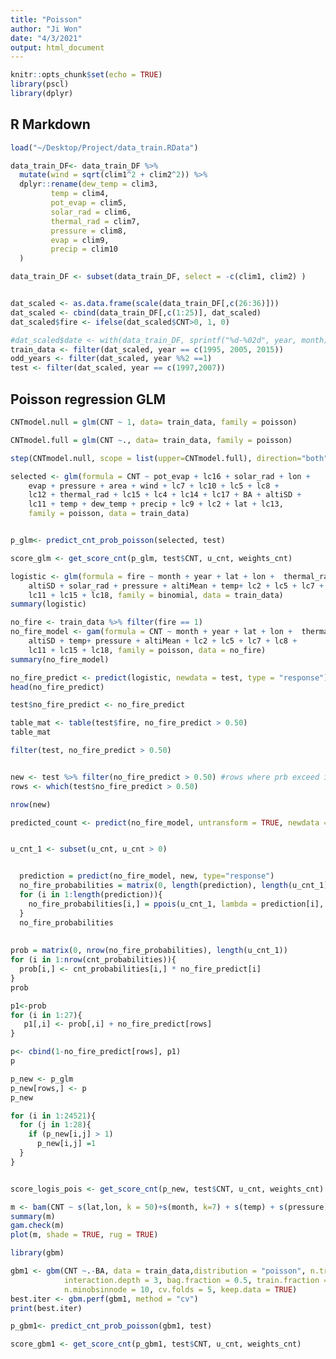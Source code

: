```yaml
---
title: "Poisson"
author: "Ji Won"
date: "4/3/2021"
output: html_document
---
```


```r
knitr::opts_chunk$set(echo = TRUE)
library(pscl)
library(dplyr)
```

## R Markdown


```r
load("~/Desktop/Project/data_train.RData")

data_train_DF<- data_train_DF %>%
  mutate(wind = sqrt(clim1^2 + clim2^2)) %>%
  dplyr::rename(dew_temp = clim3,
         temp = clim4,
         pot_evap = clim5,
         solar_rad = clim6,
         thermal_rad = clim7,
         pressure = clim8,
         evap = clim9,
         precip = clim10
  )

data_train_DF <- subset(data_train_DF, select = -c(clim1, clim2) )


dat_scaled <- as.data.frame(scale(data_train_DF[,c(26:36)]))
dat_scaled <- cbind(data_train_DF[,c(1:25)], dat_scaled)
dat_scaled$fire <- ifelse(dat_scaled$CNT>0, 1, 0)

#dat_scaled$date <- with(data_train_DF, sprintf("%d-%02d", year, month))
train_data <- filter(dat_scaled, year == c(1995, 2005, 2015))
odd_years <- filter(dat_scaled, year %%2 ==1)
test <- filter(dat_scaled, year == c(1997,2007))
```

## Poisson regression GLM 


```r
CNTmodel.null = glm(CNT ~ 1, data= train_data, family = poisson)

CNTmodel.full = glm(CNT ~., data= train_data, family = poisson)

step(CNTmodel.null, scope = list(upper=CNTmodel.full), direction="both", test="Chisq",  data=train_data)

```


```r
selected <- glm(formula = CNT ~ pot_evap + lc16 + solar_rad + lon + 
    evap + pressure + area + wind + lc7 + lc10 + lc5 + lc8 + 
    lc12 + thermal_rad + lc15 + lc4 + lc14 + lc17 + BA + altiSD + 
    lc11 + temp + dew_temp + precip + lc9 + lc2 + lat + lc13, 
    family = poisson, data = train_data)


p_glm<- predict_cnt_prob_poisson(selected, test)

score_glm <- get_score_cnt(p_glm, test$CNT, u_cnt, weights_cnt)
```

```r
logistic <- glm(formula = fire ~ month + year + lat + lon +  thermal_rad + 
    altiSD + solar_rad + pressure + altiMean + temp+ lc2 + lc5 + lc7 + lc8 + 
    lc11 + lc15 + lc18, family = binomial, data = train_data)
summary(logistic)

```


```r
no_fire <- train_data %>% filter(fire == 1)
no_fire_model <- gam(formula = CNT ~ month + year + lat + lon +  thermal_rad + 
    altiSD + temp+ pressure + altiMean + lc2 + lc5 + lc7 + lc8 + 
    lc11 + lc15 + lc18, family = poisson, data = no_fire)
summary(no_fire_model)

```

```r
no_fire_predict <- predict(logistic, newdata = test, type = "response") #predicting prb that BA > threshold
head(no_fire_predict)

test$no_fire_predict <- no_fire_predict

table_mat <- table(test$fire, no_fire_predict > 0.50)
table_mat

filter(test, no_fire_predict > 0.50)



```

```r

new <- test %>% filter(no_fire_predict > 0.50) #rows where prb exceed in threshold > 0.5
rows <- which(test$no_fire_predict > 0.50)

nrow(new) 

predicted_count <- predict(no_fire_model, untransform = TRUE, newdata = new) #predict with gpd the selected rows


u_cnt_1 <- subset(u_cnt, u_cnt > 0)


  prediction = predict(no_fire_model, new, type="response")
  no_fire_probabilities = matrix(0, length(prediction), length(u_cnt_1))
  for (i in 1:length(prediction)){
    no_fire_probabilities[i,] = ppois(u_cnt_1, lambda = prediction[i], log = FALSE)
  }
  no_fire_probabilities
  
  
prob = matrix(0, nrow(no_fire_probabilities), length(u_cnt_1))
for (i in 1:nrow(cnt_probabilities)){
  prob[i,] <- cnt_probabilities[i,] * no_fire_predict[i]
}
prob

p1<-prob
for (i in 1:27){
   p1[,i] <- prob[,i] + no_fire_predict[rows]
}

p<- cbind(1-no_fire_predict[rows], p1)
p
```


```r
p_new <- p_glm
p_new[rows,] <- p
p_new

for (i in 1:24521){
  for (j in 1:28){
    if (p_new[i,j] > 1)
      p_new[i,j] =1
  }
}


score_logis_pois <- get_score_cnt(p_new, test$CNT, u_cnt, weights_cnt)
```


```r
m <- bam(CNT ~ s(lat,lon, k = 50)+s(month, k=7) + s(temp) + s(pressure) + s(precip) + s(wind)+s(pot_evap)+s(solar_rad) + s(altiSD) + s(area) +s(lc1) + s(lc2) + lc3 + lc4 + s(lc5)+s(lc7)+ s(lc8)+ s(lc9)+ s(lc11, k = 20) + s(lc12, k = 20) + s(lc13), data = train_data, method = "REML", family = ziP)
summary(m)
gam.check(m)
plot(m, shade = TRUE, rug = TRUE)

```


```r
library(gbm)

gbm1 <- gbm(CNT ~.-BA, data = train_data,distribution = "poisson", n.trees = 500, shrinkage = 0.1,             
            interaction.depth = 3, bag.fraction = 0.5, train.fraction = 0.5,  
            n.minobsinnode = 10, cv.folds = 5, keep.data = TRUE)  
best.iter <- gbm.perf(gbm1, method = "cv")
print(best.iter)

p_gbm1<- predict_cnt_prob_poisson(gbm1, test)

score_gbm1 <- get_score_cnt(p_gbm1, test$CNT, u_cnt, weights_cnt)
```

